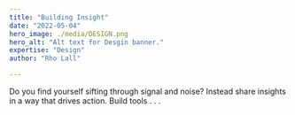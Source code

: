 ```yaml
---
title: "Building Insight"
date: "2022-05-04"
hero_image: ./media/DESIGN.png
hero_alt: "Alt text for Desgin banner."
expertise: "Design"
author: "Rho Lall"

---
```

Do you find yourself sifting through signal and noise? Instead share insights in a way that drives action. Build tools . . . 